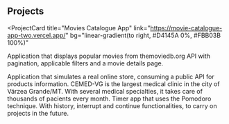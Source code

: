 ## Projects

<ProjectCard
  title="Movies Catalogue App"
  link="https://movie-catalogue-app-two.vercel.app/"
  bg="linear-gradient(to right, #D4145A 0%, #FBB03B 100%)"
>
   Application that displays popular movies from themoviedb.org API with pagination, applicable filters and a
movie details page.

</ProjectCard>
<ProjectCard
  title="Online Store App"
  link="https://generic-store-app.netlify.app/"
  bg="linear-gradient(to right, #662D8C 0%, #ED1E79 100%)"
>
  Application that simulates a real online store, consuming a public API for products information.
</ProjectCard>
<ProjectCard
  title="CEMED-VG"
  link="https://stupendous-marshmallow-aacc2b.netlify.app/"
  bg="linear-gradient(to right, #009245 0%, #FCEE21 100%)"
>
  CEMED-VG is the largest medical clinic in the city of Várzea Grande/MT. With several medical specialties, it takes care of thousands of pacients every month.
</ProjectCard>
<ProjectCard
  title="Pomodoro Timer"
  link="https://www.lekoarts.de/design/introducing-the-theme-ui-plugin-for-figma?utm_source=cara&utm_medium=Theme"
  bg="linear-gradient(to right, #D585FF 0%, #00FFEE 100%)"
>
  Timer app that uses the Pomodoro technique. With history, interrupt and continue functionalities, to carry on projects in the future.
</ProjectCard>

